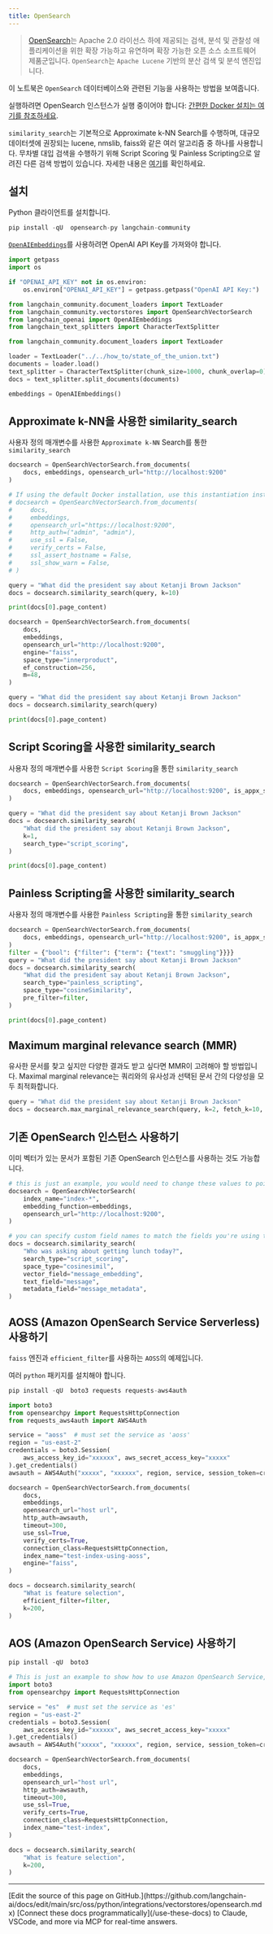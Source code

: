 ```yaml
---
title: OpenSearch
---
```


> [OpenSearch](https://opensearch.org/)는 Apache 2.0 라이선스 하에 제공되는 검색, 분석 및 관찰성 애플리케이션을 위한 확장 가능하고 유연하며 확장 가능한 오픈 소스 소프트웨어 제품군입니다. `OpenSearch`는 `Apache Lucene` 기반의 분산 검색 및 분석 엔진입니다.

이 노트북은 `OpenSearch` 데이터베이스와 관련된 기능을 사용하는 방법을 보여줍니다.

실행하려면 OpenSearch 인스턴스가 실행 중이어야 합니다: [간편한 Docker 설치는 여기를 참조하세요](https://hub.docker.com/r/opensearchproject/opensearch).

`similarity_search`는 기본적으로 Approximate k-NN Search를 수행하며, 대규모 데이터셋에 권장되는 lucene, nmslib, faiss와 같은 여러 알고리즘 중 하나를 사용합니다. 무차별 대입 검색을 수행하기 위해 Script Scoring 및 Painless Scripting으로 알려진 다른 검색 방법이 있습니다.
자세한 내용은 [여기](https://opensearch.org/docs/latest/search-plugins/knn/index/)를 확인하세요.

## 설치

Python 클라이언트를 설치합니다.

```python
pip install -qU  opensearch-py langchain-community
```

[`OpenAIEmbeddings`](https://reference.langchain.com/python/integrations/langchain_openai/OpenAIEmbeddings/)를 사용하려면 OpenAI API Key를 가져와야 합니다.

```python
import getpass
import os

if "OPENAI_API_KEY" not in os.environ:
    os.environ["OPENAI_API_KEY"] = getpass.getpass("OpenAI API Key:")
```

```python
from langchain_community.document_loaders import TextLoader
from langchain_community.vectorstores import OpenSearchVectorSearch
from langchain_openai import OpenAIEmbeddings
from langchain_text_splitters import CharacterTextSplitter
```

```python
from langchain_community.document_loaders import TextLoader

loader = TextLoader("../../how_to/state_of_the_union.txt")
documents = loader.load()
text_splitter = CharacterTextSplitter(chunk_size=1000, chunk_overlap=0)
docs = text_splitter.split_documents(documents)

embeddings = OpenAIEmbeddings()
```

## Approximate k-NN을 사용한 similarity_search

사용자 정의 매개변수를 사용한 `Approximate k-NN` Search를 통한 `similarity_search`

```python
docsearch = OpenSearchVectorSearch.from_documents(
    docs, embeddings, opensearch_url="http://localhost:9200"
)

# If using the default Docker installation, use this instantiation instead:
# docsearch = OpenSearchVectorSearch.from_documents(
#     docs,
#     embeddings,
#     opensearch_url="https://localhost:9200",
#     http_auth=("admin", "admin"),
#     use_ssl = False,
#     verify_certs = False,
#     ssl_assert_hostname = False,
#     ssl_show_warn = False,
# )
```

```python
query = "What did the president say about Ketanji Brown Jackson"
docs = docsearch.similarity_search(query, k=10)
```

```python
print(docs[0].page_content)
```

```python
docsearch = OpenSearchVectorSearch.from_documents(
    docs,
    embeddings,
    opensearch_url="http://localhost:9200",
    engine="faiss",
    space_type="innerproduct",
    ef_construction=256,
    m=48,
)

query = "What did the president say about Ketanji Brown Jackson"
docs = docsearch.similarity_search(query)
```

```python
print(docs[0].page_content)
```

## Script Scoring을 사용한 similarity_search

사용자 정의 매개변수를 사용한 `Script Scoring`을 통한 `similarity_search`

```python
docsearch = OpenSearchVectorSearch.from_documents(
    docs, embeddings, opensearch_url="http://localhost:9200", is_appx_search=False
)

query = "What did the president say about Ketanji Brown Jackson"
docs = docsearch.similarity_search(
    "What did the president say about Ketanji Brown Jackson",
    k=1,
    search_type="script_scoring",
)
```

```python
print(docs[0].page_content)
```

## Painless Scripting을 사용한 similarity_search

사용자 정의 매개변수를 사용한 `Painless Scripting`을 통한 `similarity_search`

```python
docsearch = OpenSearchVectorSearch.from_documents(
    docs, embeddings, opensearch_url="http://localhost:9200", is_appx_search=False
)
filter = {"bool": {"filter": {"term": {"text": "smuggling"}}}}
query = "What did the president say about Ketanji Brown Jackson"
docs = docsearch.similarity_search(
    "What did the president say about Ketanji Brown Jackson",
    search_type="painless_scripting",
    space_type="cosineSimilarity",
    pre_filter=filter,
)
```

```python
print(docs[0].page_content)
```

## Maximum marginal relevance search (MMR)

유사한 문서를 찾고 싶지만 다양한 결과도 받고 싶다면 MMR이 고려해야 할 방법입니다. Maximal marginal relevance는 쿼리와의 유사성과 선택된 문서 간의 다양성을 모두 최적화합니다.

```python
query = "What did the president say about Ketanji Brown Jackson"
docs = docsearch.max_marginal_relevance_search(query, k=2, fetch_k=10, lambda_param=0.5)
```

## 기존 OpenSearch 인스턴스 사용하기

이미 벡터가 있는 문서가 포함된 기존 OpenSearch 인스턴스를 사용하는 것도 가능합니다.

```python
# this is just an example, you would need to change these values to point to another opensearch instance
docsearch = OpenSearchVectorSearch(
    index_name="index-*",
    embedding_function=embeddings,
    opensearch_url="http://localhost:9200",
)

# you can specify custom field names to match the fields you're using to store your embedding, document text value, and metadata
docs = docsearch.similarity_search(
    "Who was asking about getting lunch today?",
    search_type="script_scoring",
    space_type="cosinesimil",
    vector_field="message_embedding",
    text_field="message",
    metadata_field="message_metadata",
)
```

## AOSS (Amazon OpenSearch Service Serverless) 사용하기

`faiss` 엔진과 `efficient_filter`를 사용하는 `AOSS`의 예제입니다.

여러 `python` 패키지를 설치해야 합니다.

```python
pip install -qU  boto3 requests requests-aws4auth
```

```python
import boto3
from opensearchpy import RequestsHttpConnection
from requests_aws4auth import AWS4Auth

service = "aoss"  # must set the service as 'aoss'
region = "us-east-2"
credentials = boto3.Session(
    aws_access_key_id="xxxxxx", aws_secret_access_key="xxxxx"
).get_credentials()
awsauth = AWS4Auth("xxxxx", "xxxxxx", region, service, session_token=credentials.token)

docsearch = OpenSearchVectorSearch.from_documents(
    docs,
    embeddings,
    opensearch_url="host url",
    http_auth=awsauth,
    timeout=300,
    use_ssl=True,
    verify_certs=True,
    connection_class=RequestsHttpConnection,
    index_name="test-index-using-aoss",
    engine="faiss",
)

docs = docsearch.similarity_search(
    "What is feature selection",
    efficient_filter=filter,
    k=200,
)
```

## AOS (Amazon OpenSearch Service) 사용하기

```python
pip install -qU  boto3
```

```python
# This is just an example to show how to use Amazon OpenSearch Service, you need to set proper values.
import boto3
from opensearchpy import RequestsHttpConnection

service = "es"  # must set the service as 'es'
region = "us-east-2"
credentials = boto3.Session(
    aws_access_key_id="xxxxxx", aws_secret_access_key="xxxxx"
).get_credentials()
awsauth = AWS4Auth("xxxxx", "xxxxxx", region, service, session_token=credentials.token)

docsearch = OpenSearchVectorSearch.from_documents(
    docs,
    embeddings,
    opensearch_url="host url",
    http_auth=awsauth,
    timeout=300,
    use_ssl=True,
    verify_certs=True,
    connection_class=RequestsHttpConnection,
    index_name="test-index",
)

docs = docsearch.similarity_search(
    "What is feature selection",
    k=200,
)
```

---

<Callout icon="pen-to-square" iconType="regular">
    [Edit the source of this page on GitHub.](https://github.com/langchain-ai/docs/edit/main/src/oss/python/integrations/vectorstores/opensearch.mdx)
</Callout>
<Tip icon="terminal" iconType="regular">
    [Connect these docs programmatically](/use-these-docs) to Claude, VSCode, and more via MCP for    real-time answers.
</Tip>
